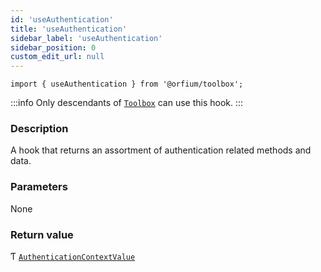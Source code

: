 ```yaml
---
id: 'useAuthentication'
title: 'useAuthentication'
sidebar_label: 'useAuthentication'
sidebar_position: 0
custom_edit_url: null
---
```



`import { useAuthentication } from '@orfium/toolbox';`

:::info
Only descendants of [`Toolbox`](../components/Toolbox) can use this hook.
:::

### Description

A hook that returns an assortment of authentication related methods and data.

### Parameters

None

### Return value

Ƭ [`AuthenticationContextValue`](../types/AuthenticationContextValue)

<Type />
